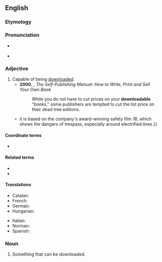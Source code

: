 ==English==

===Etymology===
{{suffix|en|download|able}}

===Pronunciation===
* {{a|RP|verb}} {{IPA|en|/ˌdaʊnˈləʊd.ə.bl̩/}}
* {{a|US}} {{IPA|en|/ˌdaʊnˈloʊd.ə.bl̩/}}

===Adjective===
{{en-adj|-}}

# Capable of being [[download]]ed.
#* '''2000''', {{w|Dan Poynter}}, ''The Self-Publishing Manual: How to Write, Print and Sell Your Own Book''
#*: While you do not have to cut prices on your '''downloadable''' "books," some publishers are tempted to cut the list price on their dead tree editions.
#* {{quote-journal|en|date=2020 June 17|title=Stop & Examine|journal=Rail|page=71|text=Network Rail has produced a free '''downloadable''' comic highlighting the consequences of railway trespass. Between March 23 and April 26, there were 1,024 trespass incidents on the railway. {{...}} it is based on the company's award-winning safety film ''18'', which shows the dangers of trespass, especially around electrified lines.}}

====Coordinate terms====
* {{l|en|uploadable}}

====Related terms====
* {{l|en|downloadability}}
* {{l|en|downloading}}

====Translations====
{{trans-top|capable of being downloaded}}
* Catalan: {{t|ca|descarregable}}
* French: {{t+|fr|téléchargeable}}
* German: {{t|de|downloadbar}}
* Hungarian: {{t|hu|letölthető}}
{{trans-mid}}
* Italian: {{t|it|scaricabile}}
* Norman: {{t|nrf|dêchèrgeabl'ye}}
* Spanish: {{t|es|descargable}}
{{trans-bottom}}

===Noun===
{{en-noun}}

# Something that can be downloaded.